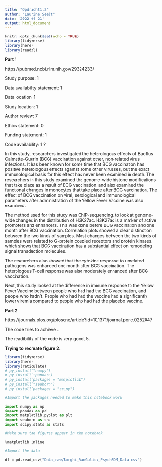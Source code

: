 ```yaml
---
title: "Opdracht1.2"
author: "Laurine Seelt"
date: '2022-04-21'
output: html_document
---
```


```r
knitr::opts_chunk$set(echo = TRUE)
library(tidyverse)
library(here)
library(readxl)
```

__Part 1__

https://pubmed.ncbi.nlm.nih.gov/29324233/

Study purpose: 1

Data availability statement: 1

Data location: 1

Study location: 1

Author review: 7

Ethics statement: 0

Funding statement: 1

Code availability: 1 ?


In this study, researchers investigated the heterologous effects of Bacillus Calmette-Guérin (BCG) vaccination against other, non-related virus infections. 
It has been known for some time that BCG vaccination has positive heterologous effects against some other virusses, but the exact immunological basis for this effect has never been examined in depth. The researchers in this study examined the genome-wide histone modifications that take place as a result of BCG vaccination, and also examined the functional changes in monocytes that take place after BCG vaccination. The effect of BCG vaccination on viral, serological and immunological parameters after administration of the Yellow Fever Vaccine was also examined.

The method used for this study was ChIP-sequencing, to look at genome-wide changes in the distribution of H3K27ac. H3K27ac is a marker of active promoters and enhancers. This was done before BCG vaccination and one month after BCG vaccination. Correlation plots showed a clear distinction between the two kinds of samples. Most changes between the two kinds of samples were related to G-protein coupled receptors and protein kinases, which shows that BCG vaccination has a substantial effect on remodeling signal transduction molecules.

The researchers also showed that the cytokine response to unrelated pathogens was enhanced one month after BCG vaccination. The heterologous T-cell response was also moderately enhanced after BCG vaccination.

Next, this study looked at the difference in immune response to the Yellow Fever Vaccine between people who had had the BCG vaccination, and people who hadn't. People who had had the vaccine had a significantly lower viremia compared to people who had had the placebo vaccine.


__Part 2__

https://journals.plos.org/plosone/article?id=10.1371/journal.pone.0252047

The code tries to achieve ..

The readibility of the code is very good, 5.

__Trying to recreate figure 2.__

```r
library(tidyverse)
library(here)
library(reticulate)
# py_install("numpy")
# py_install("pandas")
# py_install(packages = "matplotlib")
# py_install("seaborn")
# py_install(packages = "scipy")
```


```python
#Import the packages needed to make this notebook work

import numpy as np
import pandas as pd
import matplotlib.pyplot as plt
import seaborn as sns
import scipy.stats as stats

#Make sure the figures appear in the notebook

%matplotlib inline

#Import the data

df = pd.read_csv("Data_raw/Borghi_VanGulick_PsychRDM_Data.csv")
```

